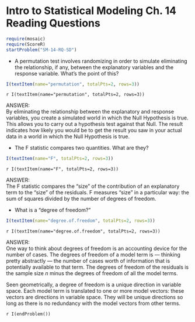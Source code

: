 Intro to Statistical Modeling Ch. 14 Reading Questions
========================================================
```r
require(mosaic)
require(ScoreR)
startProblem("SM-14-RQ-SD")
```

* A permutation test involves randomizing in order to simulate eliminating the relationship, if any, between the explanatory variables and the response variable. What's the point of this?
```r
I(textItem(name="permutation", totalPts=2, rows=3))
```
 `r I(textItem(name="permutation", totalPts=2, rows=3))`


<aside>
ANSWER:    
By eliminating the relationship between the explanatory and response variables, you create a simulated world in which the Null Hypothesis is true.  This allows you to carry out a hypothesis test against that Null.  The result indicates how likely you would be to get the result you saw in your actual data in a world in which the Null Hypothesis is true.
</aside>

* The F statistic compares two quantities. What are they? 
```r
I(textItem(name="F", totalPts=2, rows=3))
```
 `r I(textItem(name="F", totalPts=2, rows=3))`

<aside>
ANSWER:    
The F statistic compares the "size" of the contribution of an explanatory term to the "size" of the residuals.  F measures "size" in a particular way: the sum of squares divided by the number of degrees of freedom.
</aside>


* What is a "degree of freedom?" 
```r
I(textItem(name="degree.of.freedom", totalPts=2, rows=3))
```
 `r I(textItem(name="degree.of.freedom", totalPts=2, rows=3))`


<aside>
ANSWER:   
One way to think about degrees of freedom is an accounting device for the number of cases.  The degrees of freedom of a model term is --- thinking pretty abstractly --- the number of cases worth of information that is potentially available to that term.  The degrees of freedom of the residuals is the sample size $n$ minus the degrees of freedom of all the model terms.

Seen geometrically, a degree of freedom is a unique direction in variable space.  Each model term is translated to one or more model vectors: these vectors are directions in variable space.  They will be unique directions so long as there is no redundancy with the model vectors from other terms.
</aside>

`r I(endProblem())`